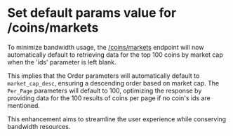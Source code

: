 # Set default params value for /coins/markets

To minimize bandwidth usage, the [/coins/markets](/reference/coins-markets) endpoint will now automatically default to retrieving data for the top 100 coins by market cap when the 'ids' parameter is left blank. 

This implies that the Order parameters will automatically default to `market_cap_desc`, ensuring a descending order based on market cap. The `Per_Page` parameters will default to 100, optimizing the response by providing data for the 100 results of coins per page if no coin's ids are mentioned.

This enhancement aims to streamline the user experience while conserving bandwidth resources.